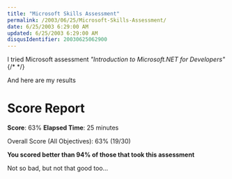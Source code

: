 ```yaml
---
title: "Microsoft Skills Assessment"
permalink: /2003/06/25/Microsoft-Skills-Assessment/
date: 6/25/2003 6:29:00 AM
updated: 6/25/2003 6:29:00 AM
disqusIdentifier: 20030625062900
---
```

I tried Microsoft assessment *"Introduction to Microsoft.NET for Developers"*
{/* <!-- more --> */}

And here are my results 

# Score Report

**Score**: 63%
**Elapsed Time**: 25 minutes

Overall Score (All Objectives): 63% (19/30)

**You scored better than 94% of those that took this assessment**

Not so bad, but not that good too...
